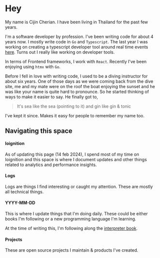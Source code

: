 # Hey
 
My name is Cijin Cherian. I have been living in Thailand for the past few years.

I'm a software developer by profession. I've been writing code for about 4 years now. I mostly write
code in `Go` and `Typescript`. The last year I was working on creating a typescript developer tool around
real time events [here](https://www.npmjs.com/package/@amityco/ts-sdk). Turns out I really like working on
developer tools.

In terms of Frontend frameworks, I work with `React`. Recently I've been enjoying using `htmx` with `Go`.

Before I fell in love with writing code, I used to be a diving instructor for about six years.
One of those days as we were coming back from the dive site, me and my mate were on the roof the boat
enjoying the sunset and he was like your name is quite hard to pronounce. So he started thinking of 
ways to make it easier to say. He finally got to, 
> It's sea like the sea (pointing to it) and gin like gin & tonic

I've kept it since. Makes it easy for people to remember my name too.

## Navigating this space

#### Ioignition

As of updating this page (14 feb 2024), I spend most of my time on Ioignition and this space is where I document updates and other
things related to analytics and performance insights.

#### Logs

Logs are things I find interesting or caught my attention. These are mostly all technical
things.

#### YYYY-MM-DD

This is where I update things that I'm doing daily. These could be either books I'm following 
or a new programming language I'm learning.

At the time of writing this, I'm following along the [interpreter book](https://interpreterbook.com/).

#### Projects

These are open source projects I maintain & products I've created.
